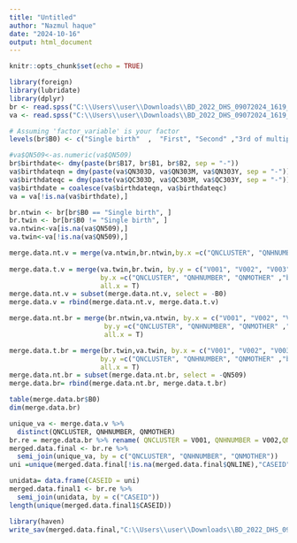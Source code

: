 ---
title: "Untitled"
author: "Nazmul haque"
date: "2024-10-16"
output: html_document
---

```{r setup, include=FALSE}
knitr::opts_chunk$set(echo = TRUE)
```

```{r}
library(foreign)
library(lubridate)
library(dplyr)
br <- read.spss("C:\\Users\\user\\Downloads\\BD_2022_DHS_09072024_1619_180725\\BDBR81SV\\BDBR81FL.sav", use.value.labels=T,to.data.frame=T)
va <- read.spss("C:\\Users\\user\\Downloads\\BD_2022_DHS_09072024_1619_180725\\BDVA81SV\\BDVA81FL.sav", use.value.labels=T,to.data.frame=T)

# Assuming 'factor_variable' is your factor
levels(br$B0) <- c("Single birth"  ,  "First", "Second" ,"3rd of multiple", "4th of multiple", "5th of multiple")

#va$QN509<-as.numeric(va$QN509)
br$birthdate<- dmy(paste(br$B17, br$B1, br$B2, sep = "-"))
va$birthdateqn = dmy(paste(va$QN303D, va$QN303M, va$QN303Y, sep = "-"))
va$birthdateqc = dmy(paste(va$QC303D, va$QC303M, va$QC303Y, sep = "-"))
va$birthdate = coalesce(va$birthdateqn, va$birthdateqc)
va = va[!is.na(va$birthdate),]

br.ntwin <- br[br$B0 == "Single birth", ]
br.twin <- br[br$B0 != "Single birth", ]
va.ntwin<-va[is.na(va$QN509),]
va.twin<-va[!is.na(va$QN509),]

merge.data.nt.v = merge(va.ntwin,br.ntwin,by.x =c("QNCLUSTER", "QNHNUMBER", "QNMOTHER" ,"birthdate"), by.y = c("V001", "V002", "V003", "birthdate"), all.x = T)
  
merge.data.t.v = merge(va.twin,br.twin, by.y = c("V001", "V002", "V003", "birthdate", "B0"), 
                       by.x =c("QNCLUSTER", "QNHNUMBER", "QNMOTHER" ,"birthdate", "QN509"), 
                       all.x = T)
merge.data.nt.v = subset(merge.data.nt.v, select = -B0)
merge.data.v = rbind(merge.data.nt.v, merge.data.t.v)

merge.data.nt.br = merge(br.ntwin,va.ntwin, by.x = c("V001", "V002", "V003", "birthdate"), 
                        by.y =c("QNCLUSTER", "QNHNUMBER", "QNMOTHER" ,"birthdate"), 
                        all.x = T)

merge.data.t.br = merge(br.twin,va.twin, by.x = c("V001", "V002", "V003", "birthdate", "B0"), 
                       by.y =c("QNCLUSTER", "QNHNUMBER", "QNMOTHER" ,"birthdate", "QN509"), 
                       all.x = T)
merge.data.nt.br = subset(merge.data.nt.br, select = -QN509)
merge.data.br= rbind(merge.data.nt.br, merge.data.t.br)

table(merge.data.br$B0)
dim(merge.data.br)
```

```{r}
unique_va <- merge.data.v %>%
  distinct(QNCLUSTER, QNHNUMBER, QNMOTHER)
br.re = merge.data.br %>% rename( QNCLUSTER = V001, QNHNUMBER = V002,QNMOTHER = V003 )
merged.data.final <- br.re %>%
  semi_join(unique_va, by = c("QNCLUSTER", "QNHNUMBER", "QNMOTHER"))
uni =unique(merged.data.final[!is.na(merged.data.final$QNLINE),"CASEID"])

unidata= data.frame(CASEID = uni)
merged.data.final1 <- br.re %>%
  semi_join(unidata, by = c("CASEID"))
length(unique(merged.data.final1$CASEID))

```

```{r}
library(haven)
write_sav(merged.data.final,"C:\\Users\\user\\Downloads\\BD_2022_DHS_09072024_1619_180725\\BDBR81SV\\sure final data.sav")
```


